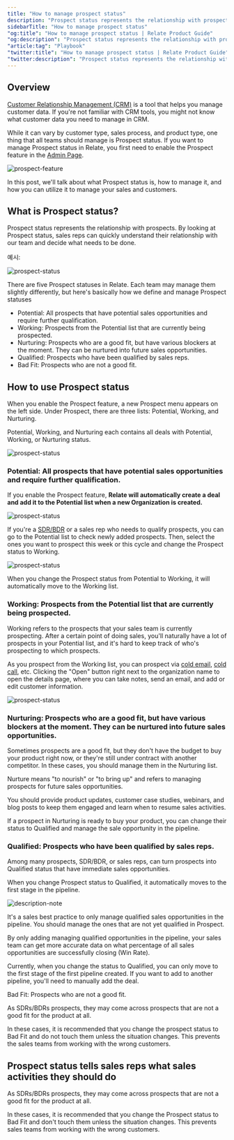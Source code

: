 ```yaml
---
title: "How to manage prospect status"
description: "Prospect status represents the relationship with prospects."
sidebarTitle: "How to manage prospect status"
"og:title": "How to manage prospect status | Relate Product Guide"
"og:description": "Prospect status represents the relationship with prospects."
"article:tag": "Playbook"
"twitter:title": "How to manage prospect status | Relate Product Guide"
"twitter:description": "Prospect status represents the relationship with prospects."
---
```


## Overview

[Customer Relationship Management (CRM)](https://www.relate.so/blog/what-is-crm/) is a tool that helps you manage customer data. If you're not familiar with CRM tools, you might not know what customer data you need to manage in CRM. 

While it can vary by customer type, sales process, and product type, one thing that all teams should manage is Prospect status. If you want to manage Prospect status in Relate, you first need to enable the Prospect feature in the [Admin Page](https://app.relate.so/).

![prospect-feature](/docs/images/features/prospect-feature.png)

In this post, we'll talk about what Prospect status is, how to manage it, and how you can utilize it to manage your sales and customers. 

## What is Prospect status?

Prospect status represents the relationship with prospects. By looking at Prospect status, sales reps can quickly understand their relationship with our team and decide what needs to be done.

예시:

![prospect-status](/docs/images/features/prospect-status.png)

There are five Prospect statuses in Relate. Each team may manage them slightly differently, but here's basically how we define and manage Prospect statuses 

- Potential: All prospects that have potential sales opportunities and require further qualification.
- Working: Prospects from the Potential list that are currently being prospected. 
- Nurturing: Prospects who are a good fit, but have various blockers at the moment. They can be nurtured into future sales opportunities.
- Qualified: Prospects who have been qualified by sales reps. 
- Bad Fit: Prospects who are not a good fit. 

## How to use Prospect status

When you enable the Prospect feature, a new Prospect menu appears on the left side. Under Prospect, there are three lists: Potential, Working, and Nurturing. 

Potential, Working, and Nurturing each contains all deals with Potential, Working, or Nurturing status. 

![prospect-status](/docs/images/features/prospect-menu.png)

### Potential: All prospects that have potential sales opportunities and require further qualification.

If you enable the Prospect feature, **Relate will automatically create a deal and add it to the Potential list when a new Organization is created.** 

![prospect-status](/docs/images/features/new-deal.png)

If you're a [SDR/BDR](https://www.relate.so/docs/wiki/sales-roles) or a sales rep who needs to qualify prospects, you can go to the Potential list to check newly added prospects. Then, select the ones you want to prospect this week or this cycle and change the Prospect status to Working. 

![prospect-status](/docs/images/features/potential-working.png)

When you change the Prospect status from Potential to Working, it will automatically move to the Working list. 

### Working: Prospects from the Potential list that are currently being prospected. 

Working refers to the prospects that your sales team is currently prospecting. After a certain point of doing sales, you'll naturally have a lot of prospects in your Potential list, and it's hard to keep track of who's prospecting to which prospects.

As you prospect from the Working list, you can prospect via [cold email](https://www.relate.so/blog/how-to-run-a-cold-email-campaign/), [cold call](https://www.relate.so/blog/how-to-cold-call/), etc. Clicking the "Open" button right next to the organization name to open the details page, where you can take notes, send an email, and add or edit customer information. 

![prospect-status](/docs/images/features/working.png)

### Nurturing: Prospects who are a good fit, but have various blockers at the moment. They can be nurtured into future sales opportunities.

Sometimes prospects are a good fit, but they don't have the budget to buy your product right now, or they're still under contract with another competitor. In these cases, you should manage them in the Nurturing list.

Nurture means "to nourish" or "to bring up" and refers to managing prospects for future sales opportunities. 

You should provide product updates, customer case studies, webinars, and blog posts to keep them engaged and learn when to resume sales activities.

If a prospect in Nurturing is ready to buy your product, you can change their status to Qualified and manage the sale opportunity in the pipeline. 

### Qualified: Prospects who have been qualified by sales reps. 

Among many prospects, SDR/BDR, or sales reps, can turn prospects into Qualified status that have immediate sales opportunities.

When you change Prospect status to Qualified, it automatically moves to the first stage in the pipeline.

![description-note](/docs/images/features/deal-pipeline.png)

It's a sales best practice to only manage qualified sales opportunities in the pipeline. You should manage the ones that are not yet qualified in Prospect.

By only adding managing qualified opportunities in the pipeline, your sales team can get more accurate data on what percentage of all sales opportunities are successfully closing (Win Rate).

Currently, when you change the status to Qualified, you can only move to the first stage of the first pipeline created. If you want to add to another pipeline, you'll need to manually add the deal.  

Bad Fit: Prospects who are not a good fit. 

As SDRs/BDRs prospects, they may come across prospects that are not a good fit for the product at all. 

In these cases, it is recommended that you change the prospect status to Bad Fit and do not touch them unless the situation changes. This prevents the sales teams from working with the wrong customers. 

## Prospect status tells sales reps what sales activities they should do

As SDRs/BDRs prospects, they may come across prospects that are not a good fit for the product at all.

In these cases, it is recommended that you change the Prospect status to Bad Fit and don't touch them unless the situation changes. This prevents sales teams from working with the wrong customers. 